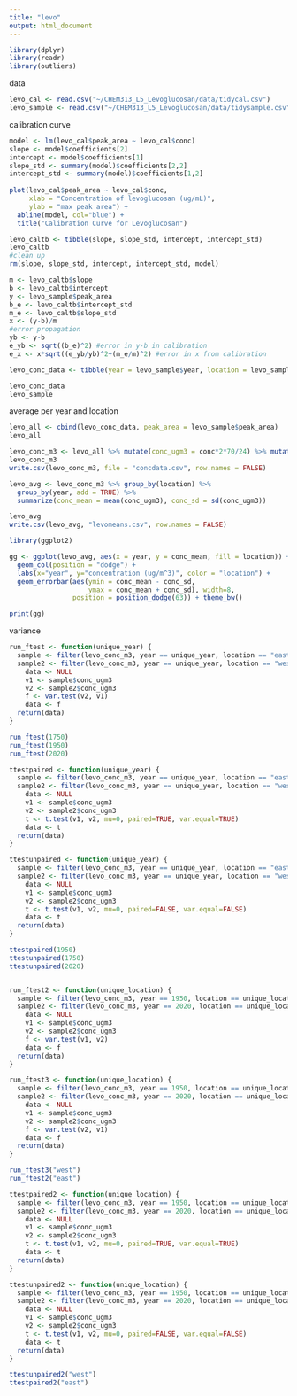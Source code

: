 ```yaml
---
title: "levo"
output: html_document
---
```


```r
library(dplyr)
library(readr)
library(outliers)
```

data
```r
levo_cal <- read.csv("~/CHEM313_L5_Levoglucosan/data/tidycal.csv")
levo_sample <- read.csv("~/CHEM313_L5_Levoglucosan/data/tidysample.csv")
```

calibration curve
```r
  
model <- lm(levo_cal$peak_area ~ levo_cal$conc)
slope <- model$coefficients[2]
intercept <- model$coefficients[1]
slope_std <- summary(model)$coefficients[2,2]
intercept_std <- summary(model)$coefficients[1,2]
  
plot(levo_cal$peak_area ~ levo_cal$conc,
     xlab = "Concentration of levoglucosan (ug/mL)",
     ylab = "max peak area") +
  abline(model, col="blue") +
  title("Calibration Curve for Levoglucosan")

levo_caltb <- tibble(slope, slope_std, intercept, intercept_std)
levo_caltb
#clean up
rm(slope, slope_std, intercept, intercept_std, model)

```

```r
m <- levo_caltb$slope
b <- levo_caltb$intercept
y <- levo_sample$peak_area
b_e <- levo_caltb$intercept_std
m_e <- levo_caltb$slope_std
x <- (y-b)/m
#error propagation
yb <- y-b
e_yb <- sqrt((b_e)^2) #error in y-b in calibration
e_x <- x*sqrt((e_yb/yb)^2+(m_e/m)^2) #error in x from calibration

levo_conc_data <- tibble(year = levo_sample$year, location = levo_sample$location, conc = x, conc_error = e_x)

levo_conc_data
levo_sample
```

average per year and location
```r
levo_all <- cbind(levo_conc_data, peak_area = levo_sample$peak_area)
levo_all

levo_conc_m3 <- levo_all %>% mutate(conc_ugm3 = conc*2*70/24) %>% mutate(conc_error_ugm3 = conc_error*2*70/24)
levo_conc_m3
write.csv(levo_conc_m3, file = "concdata.csv", row.names = FALSE)

levo_avg <- levo_conc_m3 %>% group_by(location) %>% 
  group_by(year, add = TRUE) %>%
  summarize(conc_mean = mean(conc_ugm3), conc_sd = sd(conc_ugm3))

levo_avg
write.csv(levo_avg, "levomeans.csv", row.names = FALSE)

library(ggplot2)

gg <- ggplot(levo_avg, aes(x = year, y = conc_mean, fill = location)) +
  geom_col(position = "dodge") +
  labs(x="year", y="concentration (ug/m^3)", color = "location") +
  geom_errorbar(aes(ymin = conc_mean - conc_sd, 
                    ymax = conc_mean + conc_sd), width=8, 
                position = position_dodge(63)) + theme_bw()

print(gg)
```

variance
```r

run_ftest <- function(unique_year) {
  sample <- filter(levo_conc_m3, year == unique_year, location == "east")
  sample2 <- filter(levo_conc_m3, year == unique_year, location == "west")
    data <- NULL
    v1 <- sample$conc_ugm3
    v2 <- sample2$conc_ugm3
    f <- var.test(v2, v1)
    data <- f
  return(data)
}

run_ftest(1750)
run_ftest(1950)
run_ftest(2020)

ttestpaired <- function(unique_year) {
  sample <- filter(levo_conc_m3, year == unique_year, location == "east")
  sample2 <- filter(levo_conc_m3, year == unique_year, location == "west")
    data <- NULL
    v1 <- sample$conc_ugm3
    v2 <- sample2$conc_ugm3
    t <- t.test(v1, v2, mu=0, paired=TRUE, var.equal=TRUE)
    data <- t
  return(data)
}

ttestunpaired <- function(unique_year) {
  sample <- filter(levo_conc_m3, year == unique_year, location == "east")
  sample2 <- filter(levo_conc_m3, year == unique_year, location == "west")
    data <- NULL
    v1 <- sample$conc_ugm3
    v2 <- sample2$conc_ugm3
    t <- t.test(v1, v2, mu=0, paired=FALSE, var.equal=FALSE)
    data <- t
  return(data)
}

ttestpaired(1950)
ttestunpaired(1750)
ttestunpaired(2020)


run_ftest2 <- function(unique_location) {
  sample <- filter(levo_conc_m3, year == 1950, location == unique_location)
  sample2 <- filter(levo_conc_m3, year == 2020, location == unique_location)
    data <- NULL
    v1 <- sample$conc_ugm3
    v2 <- sample2$conc_ugm3
    f <- var.test(v1, v2)
    data <- f
  return(data)
}

run_ftest3 <- function(unique_location) {
  sample <- filter(levo_conc_m3, year == 1950, location == unique_location)
  sample2 <- filter(levo_conc_m3, year == 2020, location == unique_location)
    data <- NULL
    v1 <- sample$conc_ugm3
    v2 <- sample2$conc_ugm3
    f <- var.test(v2, v1)
    data <- f
  return(data)
}

run_ftest3("west")
run_ftest2("east")

ttestpaired2 <- function(unique_location) {
  sample <- filter(levo_conc_m3, year == 1950, location == unique_location)
  sample2 <- filter(levo_conc_m3, year == 2020, location == unique_location)
    data <- NULL
    v1 <- sample$conc_ugm3
    v2 <- sample2$conc_ugm3
    t <- t.test(v1, v2, mu=0, paired=TRUE, var.equal=TRUE)
    data <- t
  return(data)
}

ttestunpaired2 <- function(unique_location) {
  sample <- filter(levo_conc_m3, year == 1950, location == unique_location)
  sample2 <- filter(levo_conc_m3, year == 2020, location == unique_location)
    data <- NULL
    v1 <- sample$conc_ugm3
    v2 <- sample2$conc_ugm3
    t <- t.test(v1, v2, mu=0, paired=FALSE, var.equal=FALSE)
    data <- t
  return(data)
}

ttestunpaired2("west")
ttestpaired2("east")

```




